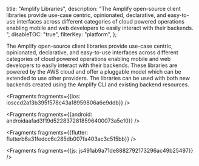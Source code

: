  title: "Amplify Libraries",
  description: "The Amplify open-source client libraries provide use-case centric, opinionated, declarative, and easy-to-use interfaces across different categories of cloud powered operations enabling mobile and web developers to easily interact with their backends. ",
  disableTOC: "true",
  filterKey: "platform",
};



The Amplify open-source client libraries provide use-case centric, opinionated, declarative, and easy-to-use interfaces across different categories of cloud powered operations enabling mobile and web developers to easily interact with their backends. These libraries are powered by the AWS cloud and offer a pluggable model which can be extended to use other providers. The libraries can be used with both new backends created using the Amplify CLI and existing backend resources.




<Fragments fragments={{ios: iosccd2a13b395f578c43a18959806a6e9ddb}} />



<Fragments fragments={{android: androidaafad3f19d5228372818596400073a5e10}} />



<Fragments fragments={{flutter: flutterb6a31fedcc6c285db007fa403ac3c515bb}} />



<Fragments fragments={{js: js491ab9a71de8882792173296ac49b25497}} />